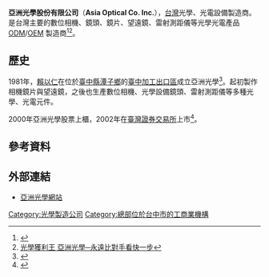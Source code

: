 {{expand|time=2015-06-11}}
'''亞洲光學股份有限公司'''（'''Asia Optical Co. Inc.'''），[[台灣|台灣]]光學、光電設備製造商。是台灣主要的數位相機、鏡頭、鏡片、望遠鏡、雷射測距儀等光學光電產品 [[ODM|ODM]]/[[OEM|OEM]] 製造商<ref>{{Cite web |url=http://magazine.n.yam.com/view/mkmnews.php/221878/1 |title=光學界的鴻海 亞光稱霸上下游－賴以仁不讓郭台銘專美於前 |accessdate=2015-05-23 |archive-date=2012-10-27 |archive-url=https://web.archive.org/web/20121027114945/http://magazine.n.yam.com/view/mkmnews.php/221878/1 |dead-url=no }}</ref><ref>[http://store.gvm.com.tw/article_content_11136_1.html 光學獲利王 亞洲光學─永遠比對手看快一步]</ref>。

==歷史==
1981年，[[賴以仁|賴以仁]]在位於[[臺中縣|臺中縣]][[潭子鄉|潭子鄉]]的[[臺中加工出口區|臺中加工出口區]]成立亞洲光學<ref>{{Cite web |url=http://www.asia-optical.com/images/hr/hr_5/hr_5_6/hr_5_6_attach.pdf |title=共好，讓未來更美好 |accessdate=2015-05-23 |archive-date=2016-03-04 |archive-url=https://web.archive.org/web/20160304201444/http://www.asia-optical.com/images/hr/hr_5/hr_5_6/hr_5_6_attach.pdf |dead-url=no }}</ref>。起初製作相機鏡片與望遠鏡，之後也生產數位相機、光學設備鏡頭、雷射測距儀等多種光學、光電元件。

2000年亞洲光學股票上櫃，2002年在[[臺灣證券交易所|臺灣證券交易所]]上市<ref>{{Cite web |url=http://www.asia-optical.com/sub_level.php?ls=161 |title=亞洲光學大事記 |accessdate=2015-05-23 |archive-date=2020-02-19 |archive-url=https://web.archive.org/web/20200219090323/http://www.asia-optical.com/sub_level.php?ls=161 |dead-url=no }}</ref>。

==參考資料==
<references/>

==外部連結==
*[http://www.asia-optical.com/index.php 亞洲光學網站] {{Wayback|url=http://www.asia-optical.com/index.php |date=20200809101104 }}

[[Category:光學製造公司|Category:光學製造公司]]
[[Category:總部位於台中市的工商業機構|Category:總部位於台中市的工商業機構]]